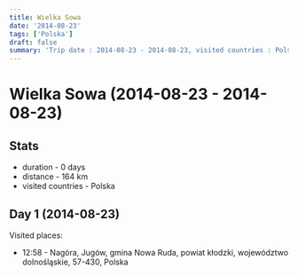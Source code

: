 ```yaml
---
title: Wielka Sowa
date: '2014-08-23'
tags: ['Polska']
draft: false
summary: 'Trip date : 2014-08-23 - 2014-08-23, visited countries : Polska, distance : 164'
---
```


# Wielka Sowa (2014-08-23 - 2014-08-23)
## Stats
- duration - 0 days
- distance - 164 km
- visited countries - Polska

## Day 1 (2014-08-23)
Visited places:
- 12:58 - Nagóra, Jugów, gmina Nowa Ruda, powiat kłodzki, województwo dolnośląskie, 57-430, Polska


